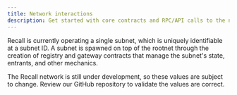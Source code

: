 ```yaml
---
title: Network interactions
description: Get started with core contracts and RPC/API calls to the network.
---
```



Recall is currently operating a single subnet, which is uniquely identifiable at a subnet ID. A
subnet is spawned on top of the rootnet through the creation of registry and gateway contracts that
manage the subnet's state, entrants, and other mechanics.

<Callout type="warning">

The Recall network is still under development, so these values are subject to change. Review our
GitHub repository to validate the values are correct.

</Callout>
